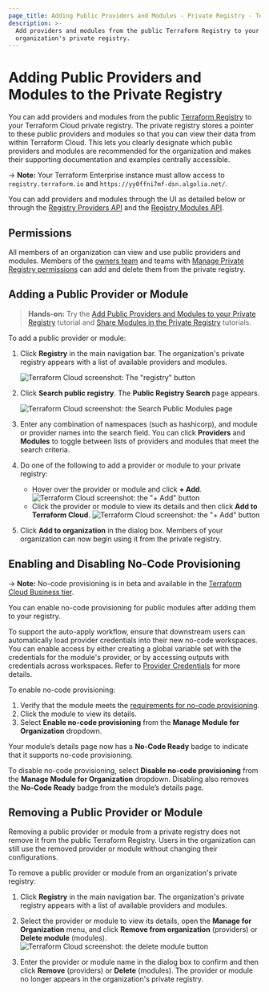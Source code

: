 ```yaml
---
page_title: Adding Public Providers and Modules - Private Registry - Terraform Cloud
description: >-
  Add providers and modules from the public Terraform Registry to your
  organization's private registry.
---
```


[vcs]: /cloud-docs/vcs

# Adding Public Providers and Modules to the Private Registry

You can add providers and modules from the public [Terraform Registry](/registry) to your Terraform Cloud private registry. The private registry stores a pointer to these public providers and modules so that you can view their data from within Terraform Cloud. This lets you clearly designate which public providers and modules are recommended for the organization and makes their supporting documentation and examples centrally accessible.

-> **Note:** Your Terraform Enterprise instance must allow access to `registry.terraform.io` and `https://yy0ffni7mf-dsn.algolia.net/`.

[permissions-citation]: #intentionally-unused---keep-for-maintainers

You can add providers and modules through the UI as detailed below or through the [Registry Providers API](/cloud-docs/api-docs/providers) and the [Registry Modules API](/cloud-docs/api-docs/modules#create-a-module-with-no-vcs-connection-).

## Permissions

All members of an organization can view and use public providers and modules. Members of the [owners team](/cloud-docs/users-teams-organizations/permissions#organization-owners) and teams with [Manage Private Registry permissions](/cloud-docs/users-teams-organizations/permissions#manage-private-registry) can add and delete them from the private registry.

## Adding a Public Provider or Module

> **Hands-on:** Try the [Add Public Providers and Modules to your Private Registry](https://learn.hashicorp.com/tutorials/terraform/private-registry-add) tutorial and [Share Modules in the Private Registry](https://learn.hashicorp.com/tutorials/terraform/module-private-registry?in=terraform/modules) tutorials.

To add a public provider or module:

1. Click **Registry** in the main navigation bar. The organization's private registry appears with a list of available providers and modules.

   ![Terraform Cloud screenshot: The "registry" button](/img/docs/registry-button.png)

1. Click **Search public registry**. The **Public Registry Search** page appears.

   ![Terraform Cloud screenshot: the Search Public Modules page](/img/docs/add-search-public-modules-providers.png)

1. Enter any combination of namespaces (such as hashicorp), and module or provider names into the search field. You can click **Providers** and **Modules** to toggle between lists of providers and modules that meet the search criteria.

1. Do one of the following to add a provider or module to your private registry:
   - Hover over the provider or module and click **+ Add**.
     ![Terraform Cloud screenshot: the "+ Add" button](/img/docs/add-add-button.png)
   - Click the provider or module to view its details and then click **Add to Terraform Cloud**.
     ![Terraform Cloud screenshot: the "+ Add" button](/img/docs/add-add-to-terraform-cloud-button.png)

1. Click **Add to organization** in the dialog box. Members of your organization can now  begin using it from the private registry.

## Enabling and Disabling No-Code Provisioning

-> **Note:** No-code provisioning is in beta and available in the [Terraform Cloud Business tier](https://www.hashicorp.com/products/terraform/pricing).

You can enable no-code provisioning for public modules after adding them to your registry.

To support the auto-apply workflow, ensure that downstream users can automatically load provider credentials into their new no-code workspaces. You can enable access by either creating a global variable set with the credentials for the module's provider, or by accessing outputs with credentials across workspaces. Refer to [Provider Credentials](/cloud-docs/no-code-provisioning/module-design#provider-credentials) for more details.

To enable no-code provisioning:
1. Verify that the module meets the [requirements for no-code provisioning](/cloud-docs/no-code-provisioning/module-design#requirements).
1. Click the module to view its details.
1. Select **Enable no-code provisioning** from the **Manage Module for Organization** dropdown.

Your module’s details page now has a **No-Code Ready** badge to indicate that it supports no-code provisioning.

To disable no-code provisioning, select **Disable no-code provisioning** from the **Manage Module for Organization** dropdown. Disabling also removes the **No-Code Ready** badge from the module’s details page.

## Removing a Public Provider or Module

Removing a public provider or module from a private registry does not remove it from the public Terraform Registry. Users in the organization can still use the removed provider or module without changing their configurations.

To remove a public provider or module from an organization's private registry:

1. Click **Registry** in the main navigation bar. The organization's private registry appears with a list of available providers and modules.

1. Select the provider or module to view its details, open the **Manage for Organization** menu, and click **Remove from organization** (providers) or **Delete module** (modules).
   ![Terraform Cloud screenshot: the delete module button](/img/docs/add-delete-module-button.png)

1. Enter the provider or module name in the dialog box to confirm and then click **Remove** (providers) or **Delete** (modules). The provider or module no longer appears in the organization's private registry.
